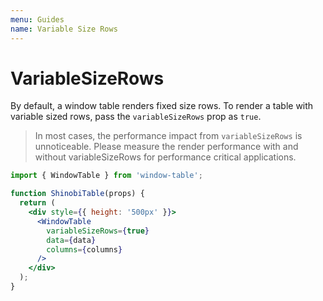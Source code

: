 ```yaml
---
menu: Guides
name: Variable Size Rows
---
```



# VariableSizeRows

<VariableSizeRows />

By default, a window table renders fixed size rows.
To render a table with variable sized rows, pass the `variableSizeRows` prop as `true`.

> In most cases, the performance impact from `variableSizeRows` is unnoticeable.
Please measure the render performance with and without variableSizeRows for performance critical applications.

```jsx harmony
import { WindowTable } from 'window-table';

function ShinobiTable(props) {
  return (
    <div style={{ height: '500px' }}>
      <WindowTable
        variableSizeRows={true}
        data={data}
        columns={columns}
      />
    </div>
  );
}
```

